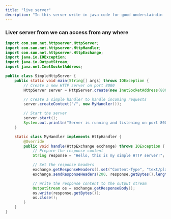 ```yaml
---
title: "live server"
decription: "In this server write in java code for good understaindin . and it 's give best knowleage again. I hope help this content. Thanks So must :) "
---
```


### Liver server from we can access from any where

```java
import com.sun.net.httpserver.HttpServer;
import com.sun.net.httpserver.HttpHandler;
import com.sun.net.httpserver.HttpExchange;
import java.io.IOException;
import java.io.OutputStream;
import java.net.InetSocketAddress;

public class SimpleHttpServer {
    public static void main(String[] args) throws IOException {
        // Create a new HTTP server on port 8000
        HttpServer server = HttpServer.create(new InetSocketAddress(8000), 0);

        // Create a simple handler to handle incoming requests
        server.createContext("/", new MyHandler());

        // Start the server
        server.start();
        System.out.println("Server is running and listening on port 8000...");
    }

    static class MyHandler implements HttpHandler {
        @Override
        public void handle(HttpExchange exchange) throws IOException {
            // Prepare the response content
            String response = "Hello, this is my simple HTTP server!";

            // Set the response headers
            exchange.getResponseHeaders().set("Content-Type", "text/plain");
            exchange.sendResponseHeaders(200, response.getBytes().length);

            // Write the response content to the output stream
            OutputStream os = exchange.getResponseBody();
            os.write(response.getBytes());
            os.close();
        }
    }
}



```
